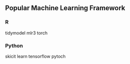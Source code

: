 

## Popular Machine Learning Framework

### R
tidymodel
mlr3
torch

### Python
skicit learn
tensorflow
pytoch
